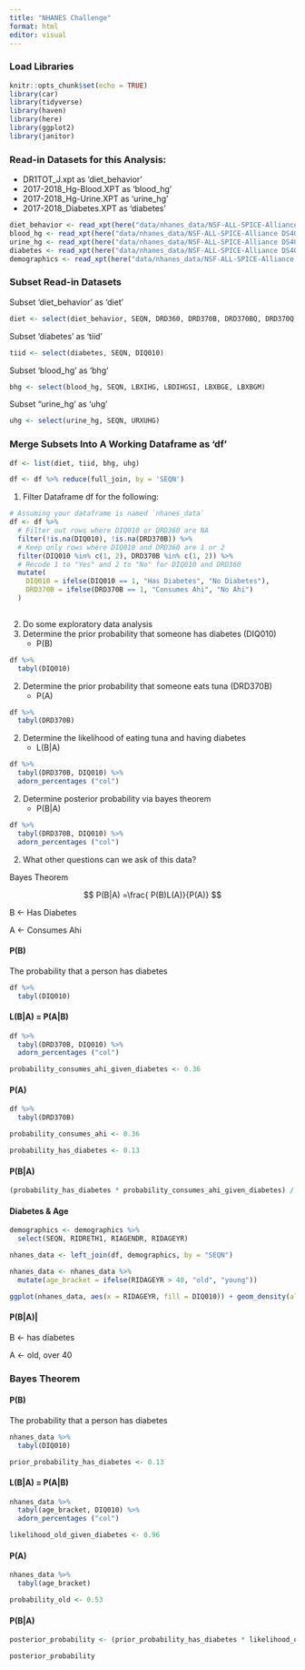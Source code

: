 ```yaml
---
title: "NHANES Challenge"
format: html
editor: visual
---
```


### Load Libraries

```r
knitr::opts_chunk$set(echo = TRUE)
library(car)
library(tidyverse)
library(haven)
library(here)
library(ggplot2)
library(janitor)
```

### Read-in Datasets for this Analysis:

-   DR1TOT_J.xpt as 'diet_behavior'
-   2017-2018_Hg-Blood.XPT as 'blood_hg'
-   2017-2018_Hg-Urine.XPT as 'urine_hg'
-   2017-2018_Diabetes.XPT as 'diabetes'

```r
diet_behavior <- read_xpt(here("data/nhanes_data/NSF-ALL-SPICE-Alliance DS400 main data-nhanes_data/DR1TOT_J.XPT"))
blood_hg <- read_xpt(here("data/nhanes_data/NSF-ALL-SPICE-Alliance DS400 main data-nhanes_data/2017-2018_Hg-Blood.XPT"))
urine_hg <- read_xpt(here("data/nhanes_data/NSF-ALL-SPICE-Alliance DS400 main data-nhanes_data/2017-2018_Hg-Urine.XPT"))
diabetes <- read_xpt(here("data/nhanes_data/NSF-ALL-SPICE-Alliance DS400 main data-nhanes_data/2017-2018_Diabetes.XPT"))
demographics <- read_xpt(here("data/nhanes_data/NSF-ALL-SPICE-Alliance DS400 main data-nhanes_data/2017-2018_Demographics.XPT"))
```

### Subset Read-in Datasets

Subset 'diet_behavior' as 'diet'

```r
diet <- select(diet_behavior, SEQN, DRD360, DRD370B, DRD370BQ, DRD370Q, DRD370QQ)
```

Subset 'diabetes' as 'tiid'

```r
tiid <- select(diabetes, SEQN, DIQ010)
```

Subset 'blood_hg' as 'bhg'

```r
bhg <- select(blood_hg, SEQN, LBXIHG, LBDIHGSI, LBXBGE, LBXBGM)
```

Subset "urine_hg' as 'uhg'

```r
uhg <- select(urine_hg, SEQN, URXUHG)
```

### Merge Subsets Into A Working Dataframe as 'df'

```r
df <- list(diet, tiid, bhg, uhg)

df <- df %>% reduce(full_join, by = 'SEQN')
```

1.  Filter Dataframe df for the following:

```r
# Assuming your dataframe is named `nhanes_data`
df <- df %>%
  # Filter out rows where DIQ010 or DRD360 are NA
  filter(!is.na(DIQ010), !is.na(DRD370B)) %>%
  # Keep only rows where DIQ010 and DRD360 are 1 or 2
  filter(DIQ010 %in% c(1, 2), DRD370B %in% c(1, 2)) %>%
  # Recode 1 to "Yes" and 2 to "No" for DIQ010 and DRD360
  mutate(
    DIQ010 = ifelse(DIQ010 == 1, "Has Diabetes", "No Diabetes"),
    DRD370B = ifelse(DRD370B == 1, "Consumes Ahi", "No Ahi")
  )
  
```

2.  Do some exploratory data analysis
3.  Determine the prior probability that someone has diabetes (DIQ010)
    -   P(B)

```r
df %>% 
  tabyl(DIQ010)
```

2.  Determine the prior probability that someone eats tuna (DRD370B)
    -   P(A)

```r
df %>% 
  tabyl(DRD370B)
```

2.  Determine the likelihood of eating tuna and having diabetes
    -   L(B\|A)

```r
df %>% 
  tabyl(DRD370B, DIQ010) %>%
  adorn_percentages ("col")
```

2.  Determine posterior probability via bayes theorem
    -   P(B\|A)

```r
df %>% 
  tabyl(DRD370B, DIQ010) %>%
  adorn_percentages ("col")
```

2.  What other questions can we ask of this data?

Bayes Theorem

$$
P(B|A) =\frac{ P(B)L(A)}{P(A)}
$$

B \<- Has Diabetes

A \<- Consumes Ahi

#### P(B)

The probability that a person has diabetes

```r
df %>% 
  tabyl(DIQ010)
```

#### L(B\|A) = P(A\|B)

```r
df %>% 
  tabyl(DRD370B, DIQ010) %>%
  adorn_percentages ("col")
```

```r
probability_consumes_ahi_given_diabetes <- 0.36
```

#### P(A)

```r
df %>% 
  tabyl(DRD370B)
```

```r
probability_consumes_ahi <- 0.36
```

```r
probability_has_diabetes <- 0.13
```

#### P(B\|A)

```r
(probability_has_diabetes * probability_consumes_ahi_given_diabetes) / probability_consumes_ahi
```

#### Diabetes & Age

```r
demographics <- demographics %>% 
  select(SEQN, RIDRETH1, RIAGENDR, RIDAGEYR)
```

```r
nhanes_data <- left_join(df, demographics, by = "SEQN")
```

```r
nhanes_data <- nhanes_data %>%
  mutate(age_bracket = ifelse(RIDAGEYR > 40, "old", "young"))
```

```r
ggplot(nhanes_data, aes(x = RIDAGEYR, fill = DIQ010)) + geom_density(alpha = 0.5)
```

#### P(B\|A)\|

B \<- has diabetes

A \<- old, over 40

### Bayes Theorem

#### P(B)

The probability that a person has diabetes

```r
nhanes_data %>% 
  tabyl(DIQ010)
```

```r
prior_probability_has_diabetes <- 0.13
```

#### L(B\|A) = P(A\|B)

```r
nhanes_data %>% 
  tabyl(age_bracket, DIQ010) %>%
  adorn_percentages ("col")
```

```r
likelihood_old_given_diabetes <- 0.96
```

#### P(A)

```r
nhanes_data %>% 
  tabyl(age_bracket)
```

```r
probability_old <- 0.53
```

#### P(B\|A)

```r
posterior_probability <- (prior_probability_has_diabetes * likelihood_old_given_diabetes) / probability_old

posterior_probability
```
